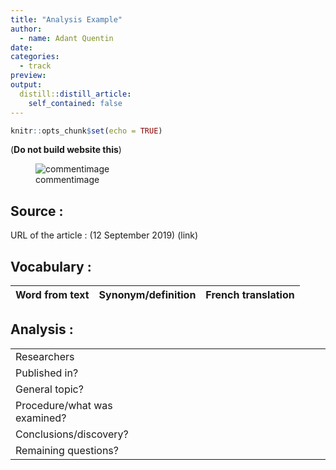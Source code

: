 ```yaml
---
title: "Analysis Example"
author:
  - name: Adant Quentin
date: 
categories:
  - track
preview: 
output:
  distill::distill_article:
    self_contained: false
---
```


```r
knitr::opts_chunk$set(echo = TRUE)
```

(**Do not build website this**)

![commentimage](imagelink)

## Source :

URL of the article : (12 September 2019)
(link)

## Vocabulary :

| Word from text | Synonym/definition | French translation |
|----------------|--------------------|--------------------|


## Analysis :

|                              |                                                                     |
| ---------------------------- | ------------------------------------------------------------------- |
| Researchers                  |  |
| Published in?                |                                                        |
| General topic?               |     |
| Procedure/what was examined? |  |
| Conclusions/discovery?       |  |
| Remaining questions?         |  |



